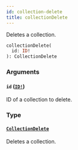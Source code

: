 ```yaml
---
id: collection-delete
title: collectionDelete
---
```


Deletes a collection.

```graphql
collectionDelete(
  id: ID!
): CollectionDelete

```

### Arguments

#### `id` ([`ID!`](/developer/api-reference/scalars/id))

ID of a collection to delete.

### Type

#### [`CollectionDelete`](/developer/api-reference/objects/collection-delete)

Deletes a collection.
